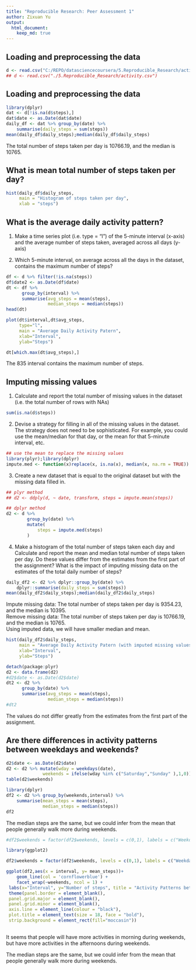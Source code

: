 ```yaml
---
title: "Reproducible Research: Peer Assessment 1"
author: Zixuan Yu
output: 
  html_document:
    keep_md: true
---
```


## Loading and preprocessing the data
```r
d <- read.csv("C:/REPO/datasciencecoursera/5.Reproducible_Research/activity.csv")
## d <- read.csv("./5.Reproducible_Research/activity.csv")
```

## Loading and preprocessing the data
```r
library(dplyr)
dat <- d[!is.na(d$steps),]
dat$date <- as.Date(dat$date)
daily_df <- dat %>% group_by(date) %>%
    summarise(daily_steps = sum(steps))
mean(daily_df$daily_steps);median(daily_df$daily_steps)
```
The total number of steps taken per day is 10766.19, and the median is 10765.  

## What is mean total number of steps taken per day?  
```r
hist(daily_df$daily_steps,
     main = "Histogram of steps taken per day",
     xlab = "steps")
```
  
## What is the average daily activity pattern?  
1. Make a time series plot (i.e. type = "l") of the 5-minute interval (x-axis) and the average number of steps taken, averaged across all days (y-axis)  

2. Which 5-minute interval, on average across all the days in the dataset, contains the maximum number of steps?  
```r
df <- d %>% filter(!is.na(steps))
df$date2 <- as.Date(df$date)
dt <- df %>% 
      group_by(interval) %>% 
      summarise(avg_steps = mean(steps),
                median_steps = median(steps))
head(dt)
```
```r
plot(dt$interval,dt$avg_steps,
     type="l",
     main = "Average Daily Activity Patern",
     xlab="Interval",
     ylab="Steps")

```
```r
dt[which.max(dt$avg_steps),]
```
The 835 interval contains the maximum number of steps.  

## Imputing missing values
1. Calculate and report the total number of missing values in the dataset (i.e. the total number of rows with \color{red}{\verb|NA|}NAs)  
```r
sum(is.na(d$steps))
```
  
2. Devise a strategy for filling in all of the missing values in the dataset. The strategy does not need to be sophisticated. For example, you could use the mean/median for that day, or the mean for that 5-minute interval, etc.   
```r
## use the mean to replace the missing values
library(plyr);library(dplyr)
impute.med <- function(x)replace(x, is.na(x), median(x, na.rm = TRUE))
```

3. Create a new dataset that is equal to the original dataset but with the missing data filled in.  
```r
## plyr method
## d2 <- ddply(d, ~ date, transform, steps = impute.mean(steps))

## dplyr method
d2 <- d %>%
        group_by(date) %>%
        mutate(
            steps = impute.med(steps)
        )
```

4. Make a histogram of the total number of steps taken each day and Calculate and report the mean and median total number of steps taken per day. Do these values differ from the estimates from the first part of the assignment? What is the impact of imputing missing data on the estimates of the total daily number of steps?   
```r
daily_df2 <- d2 %>% dplyr::group_by(date) %>%
    dplyr::summarise(daily_steps = sum(steps))
mean(daily_df2$daily_steps);median(daily_df2$daily_steps)
```
Impute missing data: The total number of steps taken per day is 9354.23, and the median is 10395.  
Remove missing data: The total number of steps taken per day is 10766.19, and the median is 10765.  
Using imputed data, we will have smaller median and mean.   

```r
hist(daily_df2$daily_steps,
     main = "Average Daily Activity Patern (with imputed missing values)",
     xlab="Interval",
     ylab="Steps")

```

```r
detach(package:plyr)
d2 <- data.frame(d2)
#d2$date <- as.Date(d2$date)
dt2 <- d2 %>% 
      group_by(date) %>% 
      summarise(avg_steps = mean(steps),
                median_steps = median(steps))
#dt2

```


The values do not differ greatly from the estimates from the first part of the assignment.  

## Are there differences in activity patterns between weekdays and weekends?
```r
d2$date <- as.Date(d2$date)
d2 <- d2 %>% mutate(wday = weekdays(date),
              weekends = ifelse(wday %in% c("Saturday","Sunday" ),1,0))
table(d2$weekends)
```

```r
library(dplyr)
df2 <- d2 %>% group_by(weekends,interval) %>%
    summarise(mean_steps = mean(steps),
              median_steps = median(steps))
df2
```
The median steps are the same, but we could infer from the mean that people generally walk more during weekends.  

```r
#df2$weekends = factor(df2$weekends, levels = c(0,1), labels = c("Weekdays", "Weekends"))
```

```r
library(ggplot2)

df2$weekends = factor(df2$weekends, levels = c(0,1), labels = c("Weekdays", "Weekends"))

ggplot(df2,aes(x = interval, y= mean_steps))+
    geom_line(col = 'cornflowerblue') +
    facet_wrap(~weekends, ncol = 1) +
 labs(x="Interval", y="Number of steps", title = "Activity Patterns between weekdays and weekends")+
 theme(panel.border = element_blank(), 
 panel.grid.major = element_blank(),
 panel.grid.minor = element_blank(),
 axis.line = element_line(colour = "black"),
 plot.title = element_text(size = 18, face = "bold"),
 strip.background = element_rect(fill="moccasin"))
    
```
  
It seems that people will have more activities in morning during weekends, but have more activities in the afternoons during weekends. 

The median steps are the same, but we could infer from the mean that people generally walk more during weekends.  
